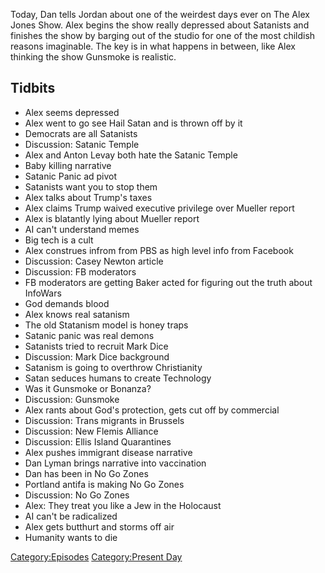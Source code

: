 {{Episode
    | title           = May 8, 2019
    | caption         = [https://knowledgefight.libsyn.com/knowledge-fight-may-8-2019 Listen to this episode on Libsyn]
    | episodeNumber   = 296
    | length          = 02:26:45
    | airDate         = May 15, 2019
    | coverageDate    = May 8, 2019
    | episodeType     = [[:Category:Present Day|Present Day]]
    | appearance      = [[Anton LeVay]], [[Casey Newton]], [[Mark Dice]], [[Dan Lyman]], [[Tim Pool]]
    | previousEpisode = [[295: Crossover With QAnon Anonymous]]
    | nextEpisode     = [[297: January 17-18, 2013]]
}}

{{Stub}}

Today, Dan tells Jordan about one of the weirdest days ever on The Alex Jones Show. Alex begins the show really depressed about Satanists and finishes the show by barging out of the studio for one of the most childish reasons imaginable. The key is in what happens in between, like Alex thinking the show Gunsmoke is realistic.

==Tidbits==

*Alex seems depressed
*Alex went to go see Hail Satan and is thrown off by it
*Democrats are all Satanists
*Discussion: Satanic Temple
*Alex and Anton Levay both hate the Satanic Temple
*Baby killing narrative
*Satanic Panic ad pivot
*Satanists want you to stop them
*Alex talks about Trump's taxes
*Alex claims Trump waived executive privilege over Mueller report
*Alex is blatantly lying about Mueller report
*AI can't understand memes
*Big tech is a cult
*Alex construes infrom from PBS as high level info from Facebook
*Discussion: Casey Newton article
*Discussion: FB moderators
*FB moderators are getting Baker acted for figuring out the truth about InfoWars
*God demands blood
*Alex knows real satanism
*The old Statanism model is honey traps
*Satanic panic was real demons
*Satanists tried to recruit Mark Dice
*Discussion: Mark Dice background
*Satanism is going to overthrow Christianity
*Satan seduces humans to create Technology
*Was it Gunsmoke or Bonanza?
*Discussion: Gunsmoke
*Alex rants about God's protection, gets cut off by commercial
*Discussion: Trans migrants in Brussels
*Discussion: New Flemis Alliance
*Discussion: Ellis Island Quarantines
*Alex pushes immigrant disease narrative
*Dan Lyman brings narrative into vaccination
*Dan has been in No Go Zones
*Portland antifa is making No Go Zones
*Discussion: No Go Zones
*Alex: They treat you like a Jew in the Holocaust
*AI can't be radicalized
*Alex gets butthurt and storms off air
*Humanity wants to die

[[Category:Episodes]]
[[Category:Present Day]]
